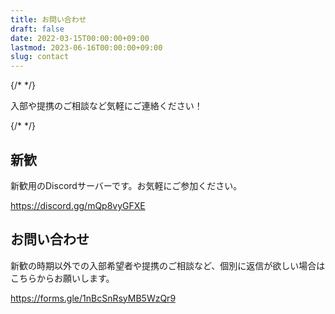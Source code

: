 ```yaml
---
title: お問い合わせ
draft: false
date: 2022-03-15T00:00:00+09:00
lastmod: 2023-06-16T00:00:00+09:00
slug: contact
---
```


{/* <!-- textlint-disable ja-technical-writing/no-exclamation-question-mark --> */}

入部や提携のご相談など気軽にご連絡ください！

{/* <!-- textlint-enable --> */}

## 新歓

新歓用のDiscordサーバーです。お気軽にご参加ください。

https://discord.gg/mQp8vyGFXE

## お問い合わせ

新歓の時期以外での入部希望者や提携のご相談など、個別に返信が欲しい場合はこちらからお願いします。

https://forms.gle/1nBcSnRsyMB5WzQr9
